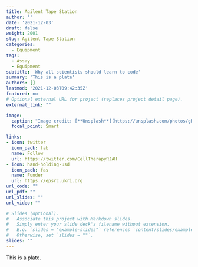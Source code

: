 ```yaml
---
title: Agilent Tape Station
author: ''
date: '2021-12-03'
draft: false
weight: 2001
slug: Agilent Tape Station
categories:
  - Equipment
tags:
  - Assay
  - Equipment
subtitle: 'Why all scientists should learn to code'
summary: 'This is a plate'
authors: []
lastmod: '2021-12-03T09:42:35Z'
featured: no
# Optional external URL for project (replaces project detail page).
external_link: ""

image:
  caption: "Image credit: [**Unsplash**](https://unsplash.com/photos/gRTzhQsiVG0)"
  focal_point: Smart

links:
- icon: twitter
  icon_pack: fab
  name: Follow
  url: https://twitter.com/CellTherapyRJAH
- icon: hand-holding-usd
  icon_pack: fas
  name: Funder
  url: https://epsrc.ukri.org
url_code: ""
url_pdf: ""
url_slides: ""
url_video: ""

# Slides (optional).
#   Associate this project with Markdown slides.
#   Simply enter your slide deck's filename without extension.
#   E.g. `slides = "example-slides"` references `content/slides/example-slides.md`.
#   Otherwise, set `slides = ""`.
slides: ""
---
```


This is a plate.
